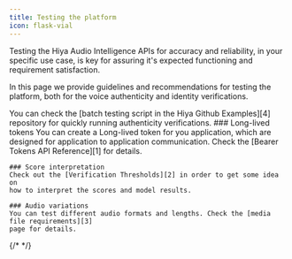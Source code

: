 ```yaml
---
title: Testing the platform
icon: flask-vial
---
```


Testing the Hiya Audio Intelligence APIs for accuracy and reliability, in your
specific use case, is key for assuring it's expected functioning and
requirement satisfaction.

In this page we provide guidelines and recommendations for testing the
platform, both for the voice authenticity and identity verifications.

<Tip>
  You can check the [batch testing script in the Hiya Github Examples][4]
  repository for quickly running authenticity verifications.
</Tip>

<AccordionGroup>
  <Accordion title="General Testing Best Practices">
    ### Long-lived tokens
    You can create a Long-lived token for you application, which are designed
    for application to application communication. Check the
    [Bearer Tokens API Reference][1] for details.

    ### Score interpretation
    Check out the [Verification Thresholds][2] in order to get some idea on
    how to interpret the scores and model results.

    ### Audio variations
    You can test different audio formats and lengths. Check the [media file requirements][3]
    page for details.

  </Accordion>
  {/* <Accordion title="Testing the Authenticity Verification">
  </Accordion>
  <Accordion title="Testing the Identity Verification">
  </Accordion> */}
</AccordionGroup>

[1]: /api-reference/bearer-tokens
[2]: /api-reference/verifications/thresholds
[3]: /api-reference/voice-samples/requirements
[4]: https://github.com/loccus-ai/examples/tree/main/batch-testing
